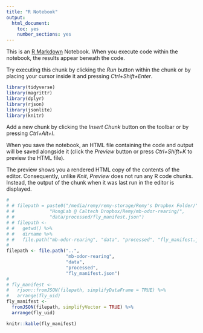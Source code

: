 ```yaml
---
title: "R Notebook"
output:
  html_document: 
    toc: yes
    number_sections: yes
---
```


This is an [R Markdown](http://rmarkdown.rstudio.com) Notebook. When you execute code within the notebook, the results appear beneath the code. 

Try executing this chunk by clicking the *Run* button within the chunk or by placing your cursor inside it and pressing *Ctrl+Shift+Enter*. 

```r
library(tidyverse)
library(magrittr)
library(dplyr)
library(rjson)
library(jsonlite)
library(knitr)
```

Add a new chunk by clicking the *Insert Chunk* button on the toolbar or by pressing *Ctrl+Alt+I*.

When you save the notebook, an HTML file containing the code and output will be saved alongside it (click the *Preview* button or press *Ctrl+Shift+K* to preview the HTML file).

The preview shows you a rendered HTML copy of the contents of the editor. Consequently, unlike *Knit*, *Preview* does not run any R code chunks. Instead, the output of the chunk when it was last run in the editor is displayed.
```r
# 
# # filepath = paste0("/media/remy/remy-storage/Remy's Dropbox Folder/",
# #             "HongLab @ Caltech Dropbox/Remy/mb-odor-rearing/",
# #             "data/processed/fly_manifest.json")
# # filepath <- 
# #   getwd() %>% 
# #   dirname %>% 
# #   file.path("mb-odor-rearing", "data", "processed", "fly_manifest.json")
# 
filepath <- file.path("..",
                      "mb-odor-rearing",
                      "data", 
                      "processed", 
                      "fly_manifest.json")
# 
# fly_manifest <-
#   rjson::fromJSON(filepath, simplifyDataFrame = TRUE) %>%
#   arrange(fly_uid)
fly_manifest <-
  fromJSON(filepath, simplifyVector = TRUE) %>%
  arrange(fly_uid)

knitr::kable(fly_manifest)
```

